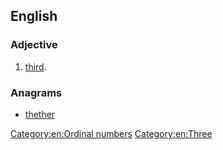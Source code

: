 ==English==

===Adjective===
{{en-adj|-}}

# {{context|rare|nonstandard}} [[third]].

===Anagrams===
* [[thether#English|thether]]

[[Category:en:Ordinal numbers]]
[[Category:en:Three]]